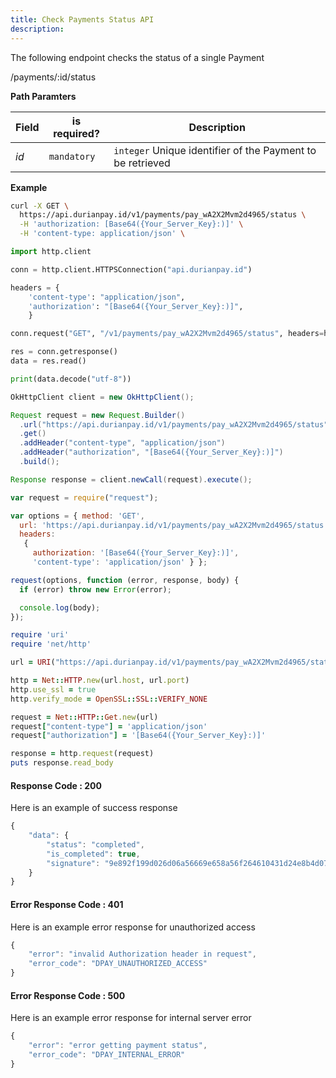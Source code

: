 ```yaml
---
title: Check Payments Status API
description: 
---
```


<div class = 'right-component'></div>

<div class = 'left-side'>


The following endpoint checks the status of a single Payment

<url get = ""><div class = "ib">/payments/:id/status</div></url>

</div>

<div class = 'full-side'>

<div class = 'left-side'>

**Path Paramters**

| Field |	is required? |	Description |
| ------ | ------------- | ---------------- |
| _id_ |	`mandatory` |	`integer` Unique identifier of the Payment to be retrieved |

</div>

<div class = 'right-code'>

**Example**

<MultiCodeBlock>

```bash
curl -X GET \
  https://api.durianpay.id/v1/payments/pay_wA2X2Mvm2d4965/status \
  -H 'authorization: [Base64({Your_Server_Key}:)]' \
  -H 'content-type: application/json' \
```

```python
import http.client

conn = http.client.HTTPSConnection("api.durianpay.id")

headers = {
    'content-type': "application/json",
    'authorization': "[Base64({Your_Server_Key}:)]",
    }

conn.request("GET", "/v1/payments/pay_wA2X2Mvm2d4965/status", headers=headers)

res = conn.getresponse()
data = res.read()

print(data.decode("utf-8"))
```

```java
OkHttpClient client = new OkHttpClient();

Request request = new Request.Builder()
  .url("https://api.durianpay.id/v1/payments/pay_wA2X2Mvm2d4965/status")
  .get()
  .addHeader("content-type", "application/json")
  .addHeader("authorization", "[Base64({Your_Server_Key}:)]")
  .build();

Response response = client.newCall(request).execute();
```

```js
var request = require("request");

var options = { method: 'GET',
  url: 'https://api.durianpay.id/v1/payments/pay_wA2X2Mvm2d4965/status',
  headers: 
   { 
     authorization: '[Base64({Your_Server_Key}:)]',
     'content-type': 'application/json' } };

request(options, function (error, response, body) {
  if (error) throw new Error(error);

  console.log(body);
});
```

```ruby
require 'uri'
require 'net/http'

url = URI("https://api.durianpay.id/v1/payments/pay_wA2X2Mvm2d4965/status")

http = Net::HTTP.new(url.host, url.port)
http.use_ssl = true
http.verify_mode = OpenSSL::SSL::VERIFY_NONE

request = Net::HTTP::Get.new(url)
request["content-type"] = 'application/json'
request["authorization"] = '[Base64({Your_Server_Key}:)]'

response = http.request(request)
puts response.read_body
```

</MultiCodeBlock>

</div>

</div>

<div class = 'right-code ml-60'>

#### Response Code : 200 
Here is an example of success response

```js
{
    "data": {
        "status": "completed",
        "is_completed": true,
        "signature": "9e892f199d026d06a56669e658a56f264610431d24e8b4d07f7bd46f6d5062d2"
    }
}
```

#### Error Response Code : 401
Here is an example error response for unauthorized access

```js
{
    "error": "invalid Authorization header in request",
    "error_code": "DPAY_UNAUTHORIZED_ACCESS"
}
```

#### Error Response Code : 500
Here is an example error response for internal server error

```js
{
    "error": "error getting payment status",
    "error_code": "DPAY_INTERNAL_ERROR"
}
```

</div>